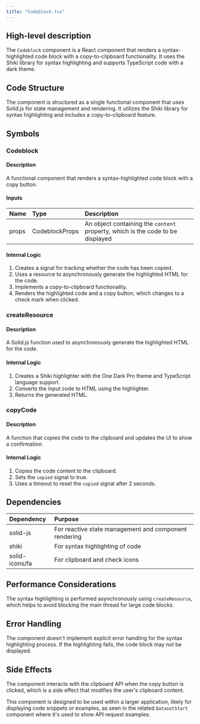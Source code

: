 ```yaml
---
title: "Codeblock.tsx"
---
```


## High-level description
The `Codeblock` component is a React component that renders a syntax-highlighted code block with a copy-to-clipboard functionality. It uses the Shiki library for syntax highlighting and supports TypeScript code with a dark theme.

## Code Structure
The component is structured as a single functional component that uses Solid.js for state management and rendering. It utilizes the Shiki library for syntax highlighting and includes a copy-to-clipboard feature.

## Symbols

### Codeblock
#### Description
A functional component that renders a syntax-highlighted code block with a copy button.

#### Inputs
| Name | Type | Description |
|:-----|:-----|:------------|
| props | CodeblockProps | An object containing the `content` property, which is the code to be displayed |

#### Internal Logic
1. Creates a signal for tracking whether the code has been copied.
2. Uses a resource to asynchronously generate the highlighted HTML for the code.
3. Implements a copy-to-clipboard functionality.
4. Renders the highlighted code and a copy button, which changes to a check mark when clicked.

### createResource
#### Description
A Solid.js function used to asynchronously generate the highlighted HTML for the code.

#### Internal Logic
1. Creates a Shiki highlighter with the One Dark Pro theme and TypeScript language support.
2. Converts the input code to HTML using the highlighter.
3. Returns the generated HTML.

### copyCode
#### Description
A function that copies the code to the clipboard and updates the UI to show a confirmation.

#### Internal Logic
1. Copies the code content to the clipboard.
2. Sets the `copied` signal to true.
3. Uses a timeout to reset the `copied` signal after 2 seconds.

## Dependencies
| Dependency | Purpose |
|:-----------|:--------|
| solid-js | For reactive state management and component rendering |
| shiki | For syntax highlighting of code |
| solid-icons/fa | For clipboard and check icons |

## Performance Considerations
The syntax highlighting is performed asynchronously using `createResource`, which helps to avoid blocking the main thread for large code blocks.

## Error Handling
The component doesn't implement explicit error handling for the syntax highlighting process. If the highlighting fails, the code block may not be displayed.

## Side Effects
The component interacts with the clipboard API when the copy button is clicked, which is a side effect that modifies the user's clipboard content.

This component is designed to be used within a larger application, likely for displaying code snippets or examples, as seen in the related `DatasetStart` component where it's used to show API request examples.